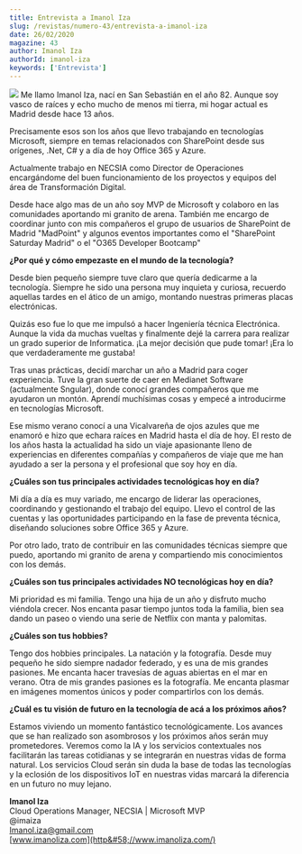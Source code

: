 ```yaml
---
title: Entrevista a Imanol Iza
slug: /revistas/numero-43/entrevista-a-imanol-iza
date: 26/02/2020
magazine: 43
author: Imanol Iza
authorId: imanol-iza
keywords: ['Entrevista']
---
```






![](/../images/autores/imanol-iza.png#author) Me llamo Imanol Iza, nací en San Sebastián en el año 82. Aunque soy vasco de raíces y echo mucho de menos mi tierra, mi hogar actual es Madrid desde hace 13 años.

Precisamente esos son los años que llevo trabajando en tecnologías Microsoft, siempre en temas relacionados con SharePoint desde sus orígenes, .Net, C# y a día de hoy Office 365 y Azure.

Actualmente trabajo en NECSIA como Director de Operaciones encargándome del buen funcionamiento de los proyectos y equipos del área de Transformación Digital.

Desde hace algo mas de un año soy MVP de Microsoft y colaboro en las comunidades aportando mi granito de arena. También me encargo de coordinar junto con mis compañeros el grupo de usuarios de SharePoint de Madrid "MadPoint" y algunos eventos importantes como el "SharePoint Saturday Madrid" o el "O365 Developer Bootcamp"

**¿Por qué y cómo empezaste en el mundo de la tecnología?**

Desde bien pequeño siempre tuve claro que quería dedicarme a la tecnología. Siempre he sido una persona muy inquieta y curiosa, recuerdo aquellas tardes en el ático de un amigo, montando nuestras primeras placas electrónicas.

Quizás eso fue lo que me impulsó a hacer Ingeniería técnica Electrónica. Aunque la vida da muchas vueltas y finalmente dejé la carrera para realizar un grado superior de Informatica. ¡La mejor decisión que pude tomar! ¡Era lo que verdaderamente me gustaba!

Tras unas prácticas, decidí marchar un año a Madrid para coger experiencia. Tuve la gran suerte de caer en Medianet Software (actualmente Sngular), donde conocí grandes compañeros que me ayudaron un montón. Aprendí muchísimas cosas y empecé a introducirme en tecnologías Microsoft.

Ese mismo verano conocí a una Vicalvareña de ojos azules que me enamoró e hizo que echara raíces en Madrid hasta el día de hoy. El resto de los años hasta la actualidad ha sido un viaje apasionante lleno de experiencias en diferentes compañías y compañeros de viaje que me han ayudado a ser la persona y el profesional que soy hoy en día.

**¿Cuáles son tus principales actividades tecnológicas hoy en día?**

Mi día a día es muy variado, me encargo de liderar las operaciones, coordinando y gestionando el trabajo del equipo. Llevo el control de las cuentas y las oportunidades participando en la fase de preventa técnica, diseñando soluciones sobre Office 365 y Azure.

Por otro lado, trato de contribuir en las comunidades técnicas siempre que puedo, aportando mi granito de arena y compartiendo mis conocimientos con los demás.

**¿Cuáles son tus principales actividades NO tecnológicas hoy en día?**

Mi prioridad es mi familia. Tengo una hija de un año y disfruto mucho viéndola crecer. Nos encanta pasar tiempo juntos toda la familia, bien sea dando un paseo o viendo una serie de Netflix con manta y palomitas.

**¿Cuáles son tus hobbies?**

Tengo dos hobbies principales. La natación y la fotografía. Desde muy pequeño he sido siempre nadador federado, y es una de mis grandes pasiones. Me encanta hacer travesías de aguas abiertas en el mar en verano. Otra de mis grandes pasiones es la fotografía. Me encanta plasmar en imágenes momentos únicos y poder compartirlos con los demás.

**¿Cuál es tu visión de futuro en la tecnología de acá a los próximos años?**

Estamos viviendo un momento fantástico tecnológicamente. Los avances que se han realizado son asombrosos y los próximos años serán muy prometedores. Veremos como la IA y los servicios contextuales nos facilitarán las tareas cotidianas y se integrarán en nuestras vidas de forma natural. Los servicios Cloud serán sin duda la base de todas las tecnologías y la eclosión de los dispositivos IoT en nuestras vidas marcará la diferencia en un futuro no muy lejano.



**Imanol Iza** <br />
Cloud Operations Manager, NECSIA | Microsoft MVP <br />
@imaiza <br />
[Imanol.iza@gmail.com](mailto&#58;Imanol.iza@gmail.com) <br />
[www.imanoliza.com](http&#58;//www.imanoliza.com/)